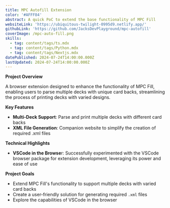 ```yaml
---
title: MPC Autofill Extension
color: '#AFFF84'
abstract: A quick PoC to extend the base functionality of MPC Fill
websiteLink: 'https://ubiquitous-twilight-0995d9.netlify.app/'
githubLink: 'https://github.com/JacksDevPlayground/mpc-autofill'
coverImage: /mpc-auto-fill.png
skills:
  - tag: content/tags/ts.mdx
  - tag: content/tags/Python.mdx
  - tag: content/tags/Nextjs.mdx
datePublished: 2024-07-24T14:00:00.000Z
lastUpdated: 2024-07-24T14:00:00.000Z
---
```


**Project Overview**

A browser extension designed to enhance the functionality of MPC Fill, enabling users to parse multiple decks with unique card backs, streamlining the process of printing decks with varied designs.

**Key Features**

* **Multi-Deck Support**: Parse and print multiple decks with different card backs
* **XML File Generation**: Companion website to simplify the creation of required .xml files

**Technical Highlights**

* **VSCode in the Browse**r: Successfully experimented with the VSCode browser package for extension development, leveraging its power and ease of use

**Project Goals**

* Extend MPC Fill's functionality to support multiple decks with varied card backs
* Create a user-friendly solution for generating required `.xml` files
* Explore the capabilities of VSCode in the browser
